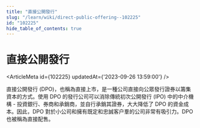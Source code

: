 ```yaml
---
title: "直接公開發行"
slug: "/learn/wiki/direct-public-offering--102225"
id: "102225"
hide_table_of_contents: true
---
```



# 直接公開發行

<ArticleMeta id={102225} updatedAt={'2023-09-26 13:59:00'} />
<div className='border-solid border-b border-t-0 my-4 border-[var(--ifm-color-gray-300)]' />

直接公開發行 (DPO)，也稱為直接上市，是一種公司直接向公眾發行證券以籌集資本的方式。使用 DPO 的發行公司可以消除傳統初次公開發行 (IPO) 中的中介機構 - 投資銀行、券商和承銷商，並自行承銷其證券，大大降低了 DPO 的資金成本。因此，DPO 對於小公司和擁有既定和忠誠客户羣的公司非常有吸引力。DPO 也被稱為直接配售。
